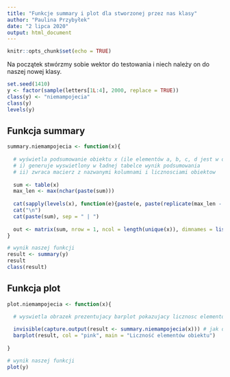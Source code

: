 ```yaml
---
title: "Funkcje summary i plot dla stworzonej przez nas klasy"
author: "Paulina Przybyłek"
date: "2 lipca 2020"
output: html_document
---
```


```r
knitr::opts_chunk$set(echo = TRUE)
```

Na początek stwórzmy sobie wektor do testowania i niech należy on do naszej nowej klasy.

```r

set.seed(1410)
y <- factor(sample(letters[1L:4], 2000, replace = TRUE))
class(y) <- "niemampojecia"
class(y)
levels(y)

```


## Funkcja summary


```r
summary.niemampojecia <- function(x){
  
  # wyświetla podsumowanie obiektu x (ile elementów a, b, c, d jest w obiekcie). Metoda:
  # i) generuje wyswietlony w ładnej tabelce wynik podsumowania
  # ii) zwraca macierz z nazwanymi kolumnami i licznosciami obiektow
  
  sum <- table(x)
  max_len <- max(nchar(paste(sum)))
  
  cat(sapply(levels(x), function(e){paste(e, paste(replicate(max_len - nchar(e), " "), collapse = ""))}), sep = "| ")
  cat("\n")
  cat(paste(sum), sep = " | ")
  
  out <- matrix(sum, nrow = 1, ncol = length(unique(x)), dimnames = list(c(1), levels(x)))
}

# wynik naszej funkcji
result <- summary(y)
result
class(result)

```

## Funkcja plot


```r
plot.niemampojecia <- function(x){

  # wyswietla obrazek prezentujacy barplot pokazujacy licznosc elementow z obiektu x
  
  invisible(capture.output(result <- summary.niemampojecia(x))) # jak damy invisible(out) w summary.niemampojecia to capture.output nie jest potrzebny
  barplot(result, col = "pink", main = "Liczność elementów obiektu")
  
}

# wynik naszej funkcji
plot(y)
```

